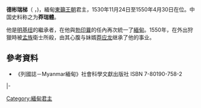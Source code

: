 {{Infobox monarch
| name               =德彬瑞梯<br>{{lang-my-Mymr|တပင်‌ရွှေထီး}}
| title              = 
| image              =Tabinshwehti Nat.jpg
| caption            =德彬瑞梯
| succession           = [[缅甸君主列表|缅甸国王]]
| reign              =1530年11月24日 - 1550年4月30日
| coronation         = 
| investiture        =
| predecessor        =[[明基纽|明基纽]]
| successor          =[[勃印曩|勃印曩]] 
| reg-type             = [[副王_(東南亞)|副王]]
| regent               = [[勃印曩|勃印曩]] 
|succession1          = [[緬甸|緬甸]][[副王_(東南亞)|副王]]
|reign1               = 1516年4月16日 – 1530年11月24日
|reign-type1 = 任職
|coronation1 = [[明基纽|明基纽]]
|cor-type1 = 任命
|predecessor1         = —
|successor1           = [[勃印曩|勃印曩]]
| full name          =
| birth_date         =1516年4月16日
| birth_place        =
| death_date         ={{death date and age|1550|4|30|1516|4|16}}
| death_place        =
| burial_date        =
| burial_place       =
| queen              =
| consort            = 凯玛瑙<br>金蓬梭<br>金密
| spouse             =
| spouse 1           =
| spouse 2           =
| spouse 3           =
| spouse 4           =
| spouse 5           =
| spouse 6           =
| spouse 7           =
| offspring          = 
| royal house        =[[東籲王朝|東籲王朝]]
| dynasty            = 
| father             =明基纽
| mother             =亚扎黛维（金吴）
| children           =
| religion           =[[上座部佛教|上座部佛教]]
}}
{{Burmese characters}}
'''德彬瑞梯'''（{{my|m=တပင်‌ရွှေထီး|y=ta. bang hrwe hti:}} {{IPA-my|dəbɪ̀ɴ ʃwè tʰí|}}，{{bd|1516年|4月16日|1550年|4月30日|catIdx=M}})，緬甸[[東籲王朝|東籲王朝]]君主，1530年11月24日至1550年4月30日在位。中国史料称之为'''莽瑞體'''。

他是[[明基纽|明基纽]]的繼承者，在他與[[勃印曩|勃印曩]]的任內再次統一了[[緬甸|緬甸]]。1550年，在外出狩獵時被[[孟族|孟族]]衛士所殺，由其心腹与妹婿[[莽应龙|莽应龙]]继承了他的事业。

== 參考資料 ==
* 《列國誌－Myanmar緬甸》社會科學文獻出版社 ISBN 7-80190-758-2

{{start box}}
{{s-reg}}
{{s-before|[[明基纽|明基纽]]}}
{{s-title|[[缅甸君主列表|缅甸国王]]|1530年–1550年}}
{{s-after|[[勃印曩|勃印曩]]}}
{{s-roy}}
|-
{{s-none|新头衔}}
{{s-ttl|title=[[缅甸|缅甸]][[副王_(東南亞)|副王]]|years=1516年–1530年}}
{{s-aft|after=[[勃印曩|勃印曩]]}}
{{end box}}

{{Myanmar-stub}}
{{君王小作品}}
{{Burmese monarchs}}
[[Category:緬甸君主|Category:緬甸君主]]